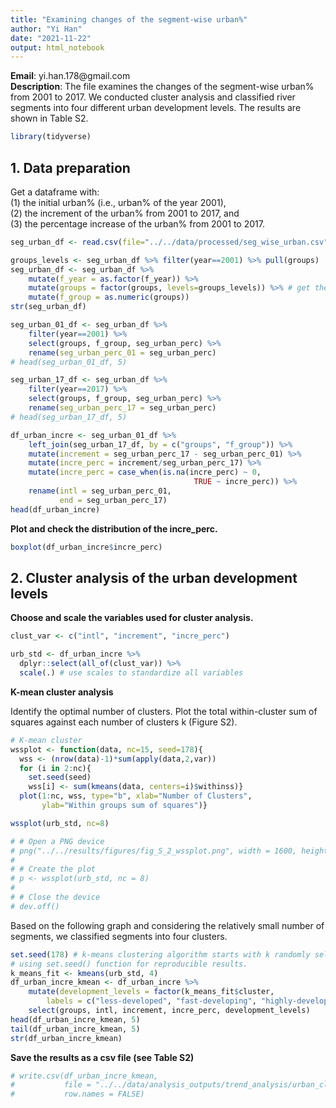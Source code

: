 ```yaml
---
title: "Examining changes of the segment-wise urban%"
author: "Yi Han"  
date: "2021-11-22"
output: html_notebook
---
```

**Email**: yi.han.178@gmail.com  
**Description**: The file examines the changes of the segment-wise urban% 
from 2001 to 2017. We conducted cluster analysis and classified river segments 
into four different urban development levels. The results are shown in Table S2.  

```r
library(tidyverse)
```

## 1. Data preparation  

Get a dataframe with:  
(1) the initial urban% (i.e., urban% of the year 2001),  
(2) the increment of the urban% from 2001 to 2017, and  
(3) the percentage increase of the urban% from 2001 to 2017.  

```r
seg_urban_df <- read.csv(file="../../data/processed/seg_wise_urban.csv")

groups_levels <- seg_urban_df %>% filter(year==2001) %>% pull(groups)
seg_urban_df <- seg_urban_df %>%
    mutate(f_year = as.factor(f_year)) %>%
    mutate(groups = factor(groups, levels=groups_levels)) %>% # get the group levels right
    mutate(f_group = as.numeric(groups))
str(seg_urban_df)
```

```r
seg_urban_01_df <- seg_urban_df %>% 
    filter(year==2001) %>% 
    select(groups, f_group, seg_urban_perc) %>%
    rename(seg_urban_perc_01 = seg_urban_perc)
# head(seg_urban_01_df, 5)

seg_urban_17_df <- seg_urban_df %>% 
    filter(year==2017) %>% 
    select(groups, f_group, seg_urban_perc) %>%
    rename(seg_urban_perc_17 = seg_urban_perc)
# head(seg_urban_17_df, 5)

df_urban_incre <- seg_urban_01_df %>%
    left_join(seg_urban_17_df, by = c("groups", "f_group")) %>%
    mutate(increment = seg_urban_perc_17 - seg_urban_perc_01) %>%
    mutate(incre_perc = increment/seg_urban_perc_17) %>%
    mutate(incre_perc = case_when(is.na(incre_perc) ~ 0,
                                         TRUE ~ incre_perc)) %>%
    rename(intl = seg_urban_perc_01, 
           end = seg_urban_perc_17)
head(df_urban_incre)
```

__Plot and check the distribution of the incre_perc.__
```r
boxplot(df_urban_incre$incre_perc)
```
## 2. Cluster analysis of the urban development levels  

__Choose and scale the variables used for cluster analysis.__  

```r
clust_var <- c("intl", "increment", "incre_perc")

urb_std <- df_urban_incre %>%
  dplyr::select(all_of(clust_var)) %>%
  scale(.) # use scales to standardize all variables
```

__K-mean cluster analysis__   

Identify the optimal number of clusters. Plot the total within-cluster 
sum of squares against each number of clusters k (Figure S2).

```r
# K-mean cluster
wssplot <- function(data, nc=15, seed=178){
  wss <- (nrow(data)-1)*sum(apply(data,2,var))
  for (i in 2:nc){
    set.seed(seed)
    wss[i] <- sum(kmeans(data, centers=i)$withinss)}
  plot(1:nc, wss, type="b", xlab="Number of Clusters",
       ylab="Within groups sum of squares")} 

wssplot(urb_std, nc=8) 
```

```r
# # Open a PNG device
# png("../../results/figures/fig_S_2_wssplot.png", width = 1600, height = 1200, res = 300)
# 
# # Create the plot
# p <- wssplot(urb_std, nc = 8)
# 
# # Close the device
# dev.off()
```


Based on the following graph and considering the relatively small number of segments, 
we classified segments into four clusters.   

```r
set.seed(178) # k-means clustering algorithm starts with k randomly selected centroids,
# using set.seed() function for reproducible results.
k_means_fit <- kmeans(urb_std, 4) 
df_urban_incre_kmean <- df_urban_incre %>%
    mutate(development_levels = factor(k_means_fit$cluster, 
        labels = c("less-developed", "fast-developing", "highly-developed", "developed") )) %>%
    select(groups, intl, increment, incre_perc, development_levels)
head(df_urban_incre_kmean, 5)
tail(df_urban_incre_kmean, 5)
str(df_urban_incre_kmean)
```

__Save the results as a csv file (see Table S2)__

```r
# write.csv(df_urban_incre_kmean, 
#           file = "../../data/analysis_outputs/trend_analysis/urban_cluster_results.csv", 
#           row.names = FALSE)
```

